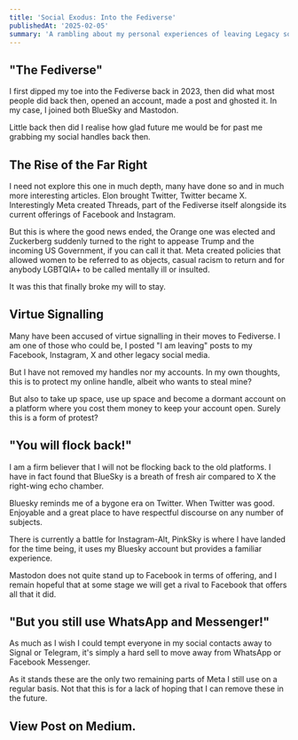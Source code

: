 ```yaml
---
title: 'Social Exodus: Into the Fediverse'
publishedAt: '2025-02-05'
summary: 'A rambling about my personal experiences of leaving Legacy social media and moving to Fediverse.'
---
```

## "The Fediverse"

I first dipped my toe into the Fediverse back in 2023, then did what most people did back then, opened an account, made a post and ghosted it. In my case, I joined both BlueSky and Mastodon.

Little back then did I realise how glad future me would be for past me grabbing my social handles back then.

## The Rise of the Far Right

I need not explore this one in much depth, many have done so and in much more interesting articles. Elon brought Twitter, Twitter became X.
Interestingly Meta created Threads, part of the Fediverse itself alongside its current offerings of Facebook and Instagram.

But this is where the good news ended, the Orange one was elected and Zuckerberg suddenly turned to the right to appease Trump and the incoming US Government, if you can call it that. Meta created policies that allowed women to be referred to as objects, casual racism to return and for anybody LGBTQIA+ to be called mentally ill or insulted.

It was this that finally broke my will to stay.

## Virtue Signalling

Many have been accused of virtue signalling in their moves to Fediverse. I am one of those who could be, I posted "I am leaving" posts to my Facebook, Instagram, X and other legacy social media.

But I have not removed my handles nor my accounts. In my own thoughts, this is to protect my online handle, albeit who wants to steal mine?

But also to take up space, use up space and become a dormant account on a platform where you cost them money to keep your account open. Surely this is a form of protest?

## "You will flock back!"

I am a firm believer that I will not be flocking back to the old platforms. I have in fact found that BlueSky is a breath of fresh air compared to X the right-wing echo chamber.

Bluesky reminds me of a bygone era on Twitter. When Twitter was good. Enjoyable and a great place to have respectful discourse on any number of subjects.

There is currently a battle for Instagram-Alt, PinkSky is where I have landed for the time being, it uses my Bluesky account but provides a familiar experience.

Mastodon does not quite stand up to Facebook in terms of offering, and I remain hopeful that at some stage we will get a rival to Facebook that offers all that it did.

## "But you still use WhatsApp and Messenger!"

As much as I wish I could tempt everyone in my social contacts away to Signal or Telegram, it's simply a hard sell to move away from WhatsApp or Facebook Messenger.

As it stands these are the only two remaining parts of Meta I still use on a regular basis. Not that this is for a lack of hoping that I can remove these in the future.

## View Post on <Link href="https://lp0nfire.medium.com/social-exodus-into-the-fediverse-3568119350b4">Medium</Link>.
